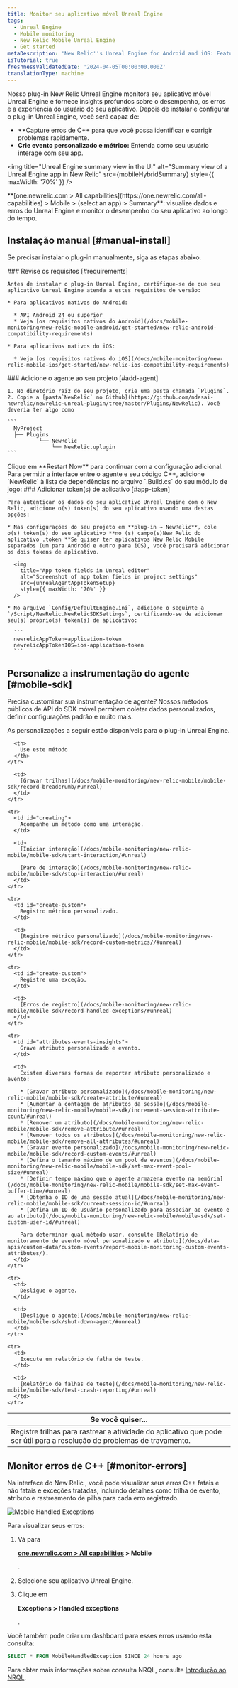 ```yaml
---
title: Monitor seu aplicativo móvel Unreal Engine
tags:
  - Unreal Engine
  - Mobile monitoring
  - New Relic Mobile Unreal Engine
  - Get started
metaDescription: 'New Relic''s Unreal Engine for Android and iOS: Features, compatibility, requirements, installation, and upgrade procedures.'
isTutorial: true
freshnessValidatedDate: '2024-04-05T00:00:00.000Z'
translationType: machine
---
```






Nosso plug-in New Relic Unreal Engine monitora seu aplicativo móvel Unreal Engine e fornece insights profundos sobre o desempenho, os erros e a experiência do usuário do seu aplicativo. Depois de instalar e configurar o plug-in Unreal Engine, você será capaz de:

* \*\*Capture erros de C++ para que você possa identificar e corrigir problemas rapidamente.
* **Crie evento personalizado e métrico:** Entenda como seu usuário interage com seu app.

<img
  title="Unreal Engine summary view in the UI"
  alt="Summary view of a Unreal Engine app in New Relic"
  src={mobileHybridSummary}
  style={{ maxWidth: '70%' }}
/>

<figcaption>
  <DoNotTranslate>**[one.newrelic.com > All capabilities](https://one.newrelic.com/all-capabilities) > Mobile > (select an app) > Summary**</DoNotTranslate>: visualize dados e erros do Unreal Engine e monitor o desempenho do seu aplicativo ao longo do tempo.
</figcaption>

## Instalação manual [#manual-install]

Se precisar instalar o plug-in manualmente, siga as etapas abaixo.

<Steps>
  <Step>
    ### Revise os requisitos [#requirements]

    Antes de instalar o plug-in Unreal Engine, certifique-se de que seu aplicativo Unreal Engine atenda a estes requisitos de versão:

    * Para aplicativos nativos do Android:

      * API Android 24 ou superior
      * Veja [os requisitos nativos do Android](/docs/mobile-monitoring/new-relic-mobile-android/get-started/new-relic-android-compatibility-requirements)

    * Para aplicativos nativos do iOS:

      * Veja [os requisitos nativos do iOS](/docs/mobile-monitoring/new-relic-mobile-ios/get-started/new-relic-ios-compatibility-requirements)
  </Step>

  <Step>
    ### Adicione o agente ao seu projeto [#add-agent]

    1. No diretório raiz do seu projeto, crie uma pasta chamada `Plugins`.
    2. Copie a [pasta`NewRelic` no Github](https://github.com/ndesai-newrelic/newrelic-unreal-plugin/tree/master/Plugins/NewRelic). Você deveria ter algo como

    ```
      MyProject
      ├── Plugins
              └── NewRelic
                  └── NewRelic.uplugin
    ```
  </Step>

  <Step>
    Clique em **Restart Now** para continuar com a configuração adicional.
  </Step>

  <Step>
    Para permitir a interface entre o agente e seu código C++, adicione `NewRelic` à lista de dependências no arquivo `.Build.cs` do seu módulo de jogo:
  </Step>

  <Step>
    ### Adicionar token(s) de aplicativo [#app-token]

    Para autenticar os dados do seu aplicativo Unreal Engine com o New Relic, adicione o(s) token(s) do seu aplicativo usando uma destas opções:

    * Nas configurações do seu projeto em **plug-in → NewRelic**, cole o(s) token(s) do seu aplicativo **no (s) campo(s)New Relic do aplicativo .token **Se quiser ter aplicativos New Relic Mobile separados (um para Android e outro para iOS), você precisará adicionar os dois tokens de aplicativo.

      <img
        title="App token fields in Unreal editor"
        alt="Screenshot of app token fields in project settings"
        src={unrealAgentAppTokenSetup}
        style={{ maxWidth: '70%' }}
      />

    * No arquivo `Config/DefaultEngine.ini`, adicione o seguinte a `/Script/NewRelic.NewRelicSDKSettings`, certificando-se de adicionar seu(s) próprio(s) token(s) de aplicativo:

      ```
      newrelicAppToken=application-token
      newrelicAppTokenIOS=ios-application-token
      ```
  </Step>
</Steps>

## Personalize a instrumentação do agente [#mobile-sdk]

Precisa customizar sua instrumentação de agente? Nossos métodos públicos de API do SDK móvel permitem coletar dados personalizados, definir configurações padrão e muito mais.

As personalizações a seguir estão disponíveis para o plug-in Unreal Engine.

<table>
  <thead>
    <tr>
      <th style={{ width: "300px" }}>
        Se você quiser...
      </th>

      <th>
        Use este método
      </th>
    </tr>
  </thead>

  <tbody>
    <tr>
      <td id="crash-analysis">
        Registre trilhas para rastrear a atividade do aplicativo que pode ser útil para a resolução de problemas de travamento.
      </td>

      <td>
        [Gravar trilhas](/docs/mobile-monitoring/new-relic-mobile/mobile-sdk/record-breadcrumb/#unreal)
      </td>
    </tr>

    <tr>
      <td id="creating">
        Acompanhe um método como uma interação.
      </td>

      <td>
        [Iniciar interação](/docs/mobile-monitoring/new-relic-mobile/mobile-sdk/start-interaction/#unreal)

        [Pare de interação](/docs/mobile-monitoring/new-relic-mobile/mobile-sdk/stop-interaction/#unreal)
      </td>
    </tr>

    <tr>
      <td id="create-custom">
        Registro métrico personalizado.
      </td>

      <td>
        [Registro métrico personalizado](/docs/mobile-monitoring/new-relic-mobile/mobile-sdk/record-custom-metrics//#unreal)
      </td>
    </tr>

    <tr>
      <td id="create-custom">
        Registre uma exceção.
      </td>

      <td>
        [Erros de registro](/docs/mobile-monitoring/new-relic-mobile/mobile-sdk/record-handled-exceptions/#unreal)
      </td>
    </tr>

    <tr>
      <td id="attributes-events-insights">
        Grave atributo personalizado e evento.
      </td>

      <td>
        Existem diversas formas de reportar atributo personalizado e evento:

        * [Gravar atributo personalizado](/docs/mobile-monitoring/new-relic-mobile/mobile-sdk/create-attribute/#unreal)
        * [Aumentar a contagem de atributos da sessão](/docs/mobile-monitoring/new-relic-mobile/mobile-sdk/increment-session-attribute-count/#unreal)
        * [Remover um atributo](/docs/mobile-monitoring/new-relic-mobile/mobile-sdk/remove-attribute/#unreal)
        * [Remover todos os atributos](/docs/mobile-monitoring/new-relic-mobile/mobile-sdk/remove-all-attributes/#unreal)
        * [Gravar evento personalizado](/docs/mobile-monitoring/new-relic-mobile/mobile-sdk/record-custom-events/#unreal)
        * [Defina o tamanho máximo de um pool de eventos](/docs/mobile-monitoring/new-relic-mobile/mobile-sdk/set-max-event-pool-size/#unreal)
        * [Definir tempo máximo que o agente armazena evento na memória](/docs/mobile-monitoring/new-relic-mobile/mobile-sdk/set-max-event-buffer-time/#unreal)
        * [Obtenha o ID de uma sessão atual](/docs/mobile-monitoring/new-relic-mobile/mobile-sdk/current-session-id/#unreal)
        * [Defina um ID de usuário personalizado para associar ao evento e ao atributo](/docs/mobile-monitoring/new-relic-mobile/mobile-sdk/set-custom-user-id/#unreal)

        Para determinar qual método usar, consulte [Relatório de monitoramento de evento móvel personalizado e atributo](/docs/data-apis/custom-data/custom-events/report-mobile-monitoring-custom-events-attributes/).
      </td>
    </tr>

    <tr>
      <td>
        Desligue o agente.
      </td>

      <td>
        [Desligue o agente](/docs/mobile-monitoring/new-relic-mobile/mobile-sdk/shut-down-agent/#unreal)
      </td>
    </tr>

    <tr>
      <td>
        Execute um relatório de falha de teste.
      </td>

      <td>
        [Relatório de falhas de teste](/docs/mobile-monitoring/new-relic-mobile/mobile-sdk/test-crash-reporting/#unreal)
      </td>
    </tr>
  </tbody>
</table>

## Monitor erros de C++ [#monitor-errors]

Na interface do New Relic , você pode visualizar seus erros C++ fatais e não fatais e exceções tratadas, incluindo detalhes como trilha de evento, atributo e rastreamento de pilha para cada erro registrado.

<img
  title="Mobile Handled Exceptions"
  alt="Mobile Handled Exceptions"
  src={mobileHandledExceptionsSummary}
/>

Para visualizar seus erros:

1. Vá para

   <DoNotTranslate>**[one.newrelic.com > All capabilities](https://one.newrelic.com/all-capabilities) > Mobile**</DoNotTranslate>

   .

2. Selecione seu aplicativo Unreal Engine.

3. Clique em

   <DoNotTranslate>**Exceptions > Handled exceptions**</DoNotTranslate>

   .

Você também pode criar um dashboard para esses erros usando esta consulta:

```sql
SELECT * FROM MobileHandledException SINCE 24 hours ago
```

Para obter mais informações sobre consulta NRQL, consulte [Introdução ao NRQL](/docs/query-your-data/nrql-new-relic-query-language/get-started/introduction-nrql-new-relics-query-language/#where).